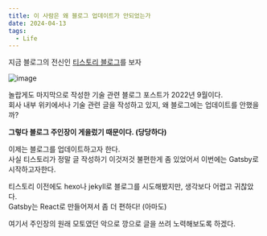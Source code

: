 ```yaml
---
title: 이 사람은 왜 블로그 업데이트가 안되었는가
date: 2024-04-13
tags:
  - Life
---
```


지금 블로그의 전신인 [티스토리 블로그](https://sightstudio.tistory.com)를 보자

![image](./assets/my-blog.png)

놀랍게도 마지막으로 작성한 기술 관련 블로그 포스트가 2022년 9월이다. <br/>
회사 내부 위키에서나 기술 관련 글을 작성하고 있지, 왜 블로그에는 업데이트를 안했을까?

**그렇다 블로그 주인장이 게을렀기 때문이다. (당당하다)**

이제는 블로그를 업데이트하고자 한다. <br/>
사실 티스토리가 정말 글 작성하기 이것저것 불편한게 좀 있었어서 이번에는 Gatsby로 시작하고자한다.

티스토리 이전에도 hexo나 jekyll로 블로그를 시도해봤지만, 생각보다 어렵고 귀찮았다.  <br/>
Gatsby는 React로 만들어져서 좀 더 편하다! (아마도)

여기서 주인장의 원래 모토였던 악으로 깡으로 글을 쓰려 노력해보도록 하겠다.


